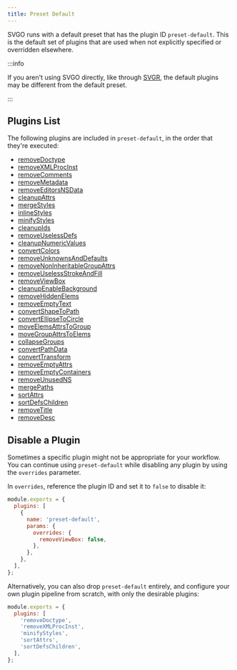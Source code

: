 ```yaml
---
title: Preset Default
---
```


SVGO runs with a default preset that has the plugin ID `preset-default`. This is the default set of plugins that are used when not explicitly specified or overridden elsewhere.

:::info

If you aren't using SVGO directly, like through [SVGR](https://github.com/gregberge/svgr), the default plugins may be different from the default preset.

:::

## Plugins List

The following plugins are included in `preset-default`, in the order that they're executed:

- [removeDoctype](/docs/plugins/removeDoctype/)
- [removeXMLProcInst](/docs/plugins/removeXMLProcInst/)
- [removeComments](/docs/plugins/removeComments/)
- [removeMetadata](/docs/plugins/removeMetadata/)
- [removeEditorsNSData](/docs/plugins/removeEditorsNSData/)
- [cleanupAttrs](/docs/plugins/cleanupAttrs/)
- [mergeStyles](/docs/plugins/mergeStyles/)
- [inlineStyles](/docs/plugins/inlineStyles/)
- [minifyStyles](/docs/plugins/minifyStyles/)
- [cleanupIds](/docs/plugins/cleanupIds/)
- [removeUselessDefs](/docs/plugins/removeUselessDefs/)
- [cleanupNumericValues](/docs/plugins/cleanupNumericValues/)
- [convertColors](/docs/plugins/convertColors/)
- [removeUnknownsAndDefaults](/docs/plugins/removeUnknownsAndDefaults/)
- [removeNonInheritableGroupAttrs](/docs/plugins/removeNonInheritableGroupAttrs/)
- [removeUselessStrokeAndFill](/docs/plugins/removeUselessStrokeAndFill/)
- [removeViewBox](/docs/plugins/removeViewBox/)
- [cleanupEnableBackground](/docs/plugins/cleanupEnableBackground/)
- [removeHiddenElems](/docs/plugins/removeHiddenElems/)
- [removeEmptyText](/docs/plugins/removeEmptyText/)
- [convertShapeToPath](/docs/plugins/convertShapeToPath/)
- [convertEllipseToCircle](/docs/plugins/convertEllipseToCircle/)
- [moveElemsAttrsToGroup](/docs/plugins/moveElemsAttrsToGroup/)
- [moveGroupAttrsToElems](/docs/plugins/moveGroupAttrsToElems/)
- [collapseGroups](/docs/plugins/collapseGroups/)
- [convertPathData](/docs/plugins/convertPathData/)
- [convertTransform](/docs/plugins/convertTransform/)
- [removeEmptyAttrs](/docs/plugins/removeEmptyAttrs/)
- [removeEmptyContainers](/docs/plugins/removeEmptyContainers/)
- [removeUnusedNS](/docs/plugins/removeUnusedNS/)
- [mergePaths](/docs/plugins/mergePaths/)
- [sortAttrs](/docs/plugins/sortAttrs/)
- [sortDefsChildren](/docs/plugins/sortDefsChildren/)
- [removeTitle](/docs/plugins/removeTitle/)
- [removeDesc](/docs/plugins/removeDesc/)

## Disable a Plugin

Sometimes a specific plugin might not be appropriate for your workflow. You can continue using `preset-default` while disabling any plugin by using the `overrides` parameter.

In `overrides`, reference the plugin ID and set it to `false` to disable it:

```js
module.exports = {
  plugins: [
    {
      name: 'preset-default',
      params: {
        overrides: {
          removeViewBox: false,
        },
      },
    },
  ],
};
```

Alternatively, you can also drop `preset-default` entirely, and configure your own plugin pipeline from scratch, with only the desirable plugins:

```js
module.exports = {
  plugins: [
    'removeDoctype',
    'removeXMLProcInst',
    'minifyStyles',
    'sortAttrs',
    'sortDefsChildren',
  ],
};
```

